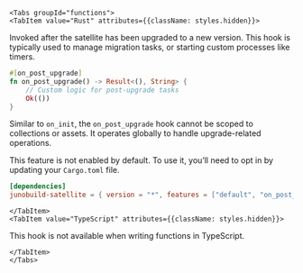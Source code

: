 
```mdx-code-block
<Tabs groupId="functions">
<TabItem value="Rust" attributes={{className: styles.hidden}}>
```

<p className={styles.revertMarginTop}>
  Invoked after the satellite has been upgraded to a new version. This hook is
  typically used to manage migration tasks, or starting custom processes like
  timers.
</p>

```rust
#[on_post_upgrade]
fn on_post_upgrade() -> Result<(), String> {
    // Custom logic for post-upgrade tasks
    Ok(())
}
```

Similar to `on_init`, the `on_post_upgrade` hook cannot be scoped to collections or assets. It operates globally to handle upgrade-related operations.

This feature is not enabled by default. To use it, you’ll need to opt in by updating your `Cargo.toml` file.

```toml
[dependencies]
junobuild-satellite = { version = "*", features = ["default", "on_post_upgrade"] }
```

```mdx-code-block
</TabItem>
<TabItem value="TypeScript" attributes={{className: styles.hidden}}>
```

<p className={styles.revertMarginTop}>
  This hook is not available when writing functions in TypeScript.
</p>

```mdx-code-block
</TabItem>
</Tabs>
```

